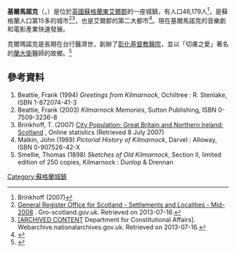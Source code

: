 '''基爾馬諾克'''（{{lang-en|Kilmarnock}}，{{lang-gd|Cille Mheàrnaig}}）是位於[[英國|英國]][[蘇格蘭|蘇格蘭]][[東艾爾郡|東艾爾郡]]的一座城鎮，有人口46,179人<ref>Brinkhoff (2007)</ref>，是蘇格蘭人口第15多的城市<ref>[http://www.gro-scotland.gov.uk/statistics/theme/population/estimates/special-area/settlements-localities/mid-2008/index.html General Register Office for Scotland - Settlements and Localities - Mid-2008] {{webarchive|url=https://web.archive.org/web/20110101075852/http://gro-scotland.gov.uk/statistics/theme/population/estimates/special-area/settlements-localities/mid-2008/index.html |date=2011-01-01 }}. Gro-scotland.gov.uk. Retrieved on 2013-07-16.</ref><ref>[http://webarchive.nationalarchives.gov.uk/+/http://www.dca.gov.uk/constitution/city/citygj.htm#part6 {{Wayback|url=http://webarchive.nationalarchives.gov.uk/+/http://www.dca.gov.uk/constitution/city/citygj.htm#part6 |date=20190520054826 }} [ARCHIVED CONTENT] Department for Constitutional Affairs]. Webarchive.nationalarchives.gov.uk. Retrieved on 2013-07-16.</ref>，也是艾爾郡的第二大都市<ref>{{cite web | url = http://www.ayrshirescotland.com/towns/kilmarnock.html | title = Kilmarnock Largest town in Ayrshire | accessdate = 8 May 2008 | archive-date = 2014-11-24 | archive-url = https://web.archive.org/web/20141124175704/http://www.ayrshirescotland.com/towns/kilmarnock.html | dead-url = no }}</ref>。現在基爾馬諾克的音樂劇和電影產業快速發展。

克爾瑪諾克是長期在台行醫濟世，創辦了[[彰化基督教醫院|彰化基督教醫院]]，並以「切膚之愛」著名的[[蘭大衛|蘭大衛]]醫師的故鄉。<ref>{{cite web |title=蘭大衛 |url=http://www2.cch.org.tw/history/profile.aspx?oid=&mode=info#main |website=[[彰化基督教醫院|彰化基督教醫院]]院史文物館 |accessdate=2020-07-25 |archive-date=2017-05-27 |archive-url=https://web.archive.org/web/20170527183542/http://www2.cch.org.tw/history/profile.aspx?oid=&mode=info#main |dead-url=no }}</ref>

== 參考資料 ==
{{reflist}}
# Beattie, Frank (1994) ''Greetings from Kilmarnock'', Ochiltree : R. Stenlake, ISBN 1-872074-41-3
# Beattie, Frank (2003) ''Kilmarnock Memories'', Sutton Publishing, ISBN 0-7509-3236-8
# Brinkhoff, T. (2007) [http://www.citypopulation.de/UK-Scotland.html City Population: Great Britain and Northern Ireland: Scotland] {{Wayback|url=http://www.citypopulation.de/UK-Scotland.html |date=20150105103309 }}, Online statistics (Retrieved 8 July 2007)
# Malkin, John (1989) ''Pictorial History of Kilmarnock'', Darvel : Alloway, ISBN 0-907526-42-X
# Smellie, Thomas (1898) ''Sketches of Old Kilmarnock'', Section II, limited edition of 250 copies, Kilmarnock : Dunlop & Drennan
{{UK-stub}}
[[Category:蘇格蘭城鎮|Category:蘇格蘭城鎮]]